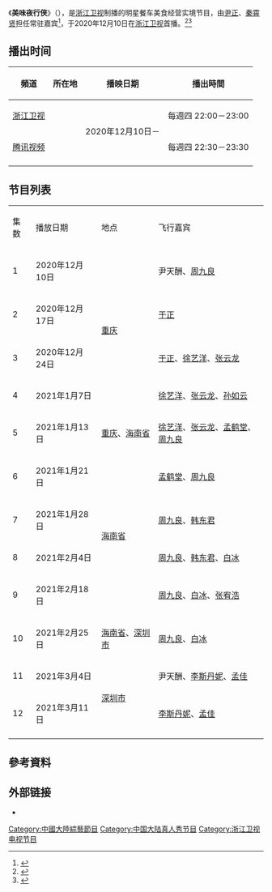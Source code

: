 {{电视节目信息框
| 名称      = 美味夜行侠
| 英文名称  = {{lang|en|''Yummy Man''}}
| 图片      =
| 尺寸      = 
| 图说      = 
| 别名      = 
| 类型      = 真人秀
| 格式      = 综艺
| 总导演    = 范丽明
| 主持      = 
| 主演      = [[尹正|尹正]]、[[秦霄贤|秦霄贤]]
| 国家      = {{CHNML}}
| 语言      = [[普通话|普通话]]
| 字幕      = [[简体中文|简体中文]]
| 标语      = 灯火不熄，美味不止
| 季数      = 1
| 集数      = 12
| 每集长度  = 60分钟
| 制作年份  = 2020年
| 出品人    = 陈立波、林涌、白海霞、俞杭英
| 总监制    = 陈立波、林涌、麻宝洲、周冬梅
| 监制      = 张晓晖、陆浩、俞杭英
| 外景      = {{CHN}}
| 机位      = 多机位
| 制作公司  = [[浙江卫视|浙江卫视]]、贝好文化、原子娱乐
| 电视网    = [[浙江卫视|浙江卫视]]
| 图像制式  = [[标准画质电视|SDTV]] [[576i|576i]]<br />[[高清晰度电视|HDTV]] [[1080i|1080i]]
| 声音制式  = [[立体声|立体声]]
| 开始      = {{start date|2020|12|10}}
| 结束      = {{end date|2021|03|11}}
| 播出时间  = 每週四 22:00－23:00
}}
《'''美味夜行侠'''》（{{lang-en|'''''Yummy Man'''''}}），是[[浙江卫视|浙江卫视]]制播的明星餐车美食经营实境节目，由[[尹正|尹正]]、[[秦霄贤|秦霄贤]]担任常驻嘉宾<ref>{{Cite web |url=http://news.yule.com.cn/html/202009/322627.html |title=尹正、秦霄贤加盟综艺《美味夜行侠》 带你感受城市烟火气 |access-date=2021-01-12 |archive-date=2021-01-14 |archive-url=https://web.archive.org/web/20210114061401/http://news.yule.com.cn/html/202009/322627.html |dead-url=no }}</ref>，于2020年12月10日在[[浙江卫视|浙江卫视]]首播。<ref>{{Cite web |url=http://www.zjstv.com/zcloud/8184490.html |title=《美味夜行侠》定档12月10日，尹正、秦霄贤宣传片爆笑不断 |access-date=2021-01-12 |archive-date=2021-01-14 |archive-url=https://web.archive.org/web/20210114002649/http://www.zjstv.com/zcloud/8184490.html |dead-url=no }}</ref><ref>{{Cite web |url=https://new.qq.com/rain/a/20201210a0dkgx00 |title=《美味夜行侠》即将开播！秦霄贤不会厨艺，气到和面团打架 |access-date=2021-01-12 |archive-date=2021-01-13 |archive-url=https://web.archive.org/web/20210113223015/https://new.qq.com/rain/a/20201210a0dkgx00 |dead-url=no }}</ref>
==播出时间==
{{Note24hUTC+8}}
{| class="wikitable" style="text-align:center"
|- 
!頻道!!所在地!!播映日期!!播出時間
|- 
|[[浙江卫视|浙江卫视]]||rowspan=2|{{CHNML}}||rowspan=2|2020年12月10日－||每週四 22:00－23:00
|- 
|[[腾讯视频|腾讯视频]]||每週四 22:30－23:30
|-
|}

== 节目列表 ==
{| class="wikitable" style="text-align:center;"
|集数
|播放日期
|地点
|飞行嘉宾
|-
|1
|2020年12月10日
|rowspan=4|{{CHN}}[[重庆市|重庆]]
|尹天酬、[[周九良|周九良]]
|-
|2
|2020年12月17日
|[[于正|于正]]
|-
|3
|2020年12月24日
|[[于正|于正]]、[[徐艺洋|徐艺洋]]、[[张云龙_(演员)|张云龙]]
|-
|4
|2021年1月7日
|[[徐艺洋|徐艺洋]]、[[张云龙_(演员)|张云龙]]、[[孙如云|孙如云]]
|-
|5
|2021年1月13日
|{{CHN}}[[重庆市|重庆]]、[[海南省|海南省]]
|[[徐艺洋|徐艺洋]]、[[张云龙_(演员)|张云龙]]、[[孟鹤堂|孟鹤堂]]、[[周九良|周九良]]
|-
|6
|2021年1月21日
|rowspan=4|{{CHN}}[[海南省|海南省]]
|[[孟鹤堂|孟鹤堂]]、[[周九良|周九良]]
|-
|7
|2021年1月28日
|[[周九良|周九良]]、[[韩东君|韩东君]]
|-
|8
|2021年2月4日
|[[周九良|周九良]]、[[韩东君|韩东君]]、[[白冰_(演员)|白冰]]
|-
|9
|2021年2月18日
|[[周九良|周九良]]、[[白冰_(演员)|白冰]]、[[张宥浩|张宥浩]]
|-
|10
|2021年2月25日
|{{CHN}}[[海南省|海南省]]、[[深圳市|深圳市]]
|[[周九良|周九良]]、[[白冰_(演员)|白冰]]
|-
|11
|2021年3月4日
|rowspan=2|{{CHN}}[[深圳市|深圳市]]
|尹天酬、[[李斯丹妮|李斯丹妮]]、[[孟佳|孟佳]]
|-
|12
|2021年3月11日
|[[李斯丹妮|李斯丹妮]]、[[孟佳|孟佳]]
|-
|}

==參考資料==
{{reflist}}
== 外部链接 ==
* {{weibo|7520469728}}
{{电视节目的变迁
|電視台 = {{CHNML}} [[浙江卫视|浙江卫视]]
|播放檔次 = 每週四 22:00－23:00
|節目名稱 = 美味夜行侠<br>（2020年12月10日－2021年3月11日）
|上一節目 = －
|下一節目 = －
}}
{{浙江卫视电视节目}}
[[Category:中國大陸綜藝節目|Category:中國大陸綜藝節目]]
[[Category:中国大陆真人秀节目|Category:中国大陆真人秀节目]]
[[Category:浙江卫视电视节目|Category:浙江卫视电视节目]]